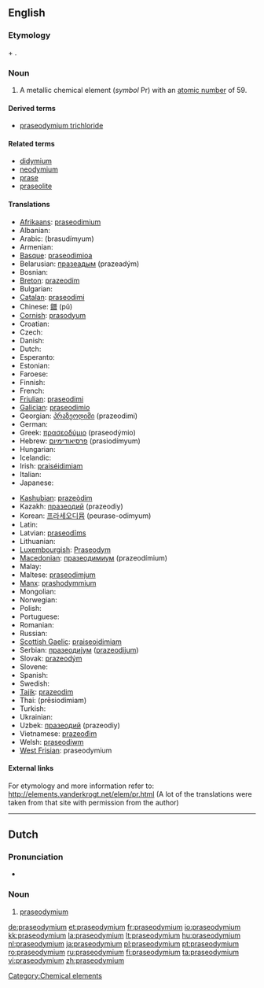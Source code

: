 ==English==
{{elements|Pr|cerium|Ce|neodymium|Nd}}

===Etymology===
{{etyl|el}} {{term|πράσινος|sc=Grek||green}} + {{term|δίδυμος|sc=Grek||twin}}.

===Noun===
{{en-noun|-}}
{{wikipedia}}

# A metallic chemical element (''symbol'' Pr) with an [[atomic number]] of 59.

====Derived terms====
* [[praseodymium trichloride]]

====Related terms====
* [[didymium]]
* [[neodymium]]
* [[prase]]
* [[praseolite]]

====Translations====
{{trans-top|chemical element}}
* [[Afrikaans]]: [[praseodimium]]
* Albanian: {{t-|sq|prazeodim|xs=Albanian}}
* Arabic: {{Arab|[[براسوديميوم]]}} (brasudímyum) {{m}}
* Armenian: {{t-|hy|պրազեդիում|tr=prazedium}}
* [[Basque]]: [[praseodimioa]]
* Belarusian: [[празеадым]] (prazeadým) {{m}}
* Bosnian: {{t-|bs|praseodimij}}
* [[Breton]]: [[prazeodim]]
* Bulgarian: {{t-|bg|празеодим|m|tr=prazeodím}}
* [[Catalan]]: [[praseodimi]]
* Chinese: [[鐠]] (pǔ)
* [[Cornish]]: [[prasodyum]]
* Croatian: {{t+|hr|praseodimij}}
* Czech: {{t+|cs|praseodym}}
* Danish: {{t-|da|praseodymium}}
* Dutch: {{t+|nl|praseodymium|n}}
* Esperanto: {{t-|eo|prazeodimo|xs=Esperanto}}
* Estonian: {{t-|et|praseodüüm}}
* Faroese: {{t-|fo|praseodymium|xs=Faroese}}
* Finnish: {{t+|fi|praseodyymi}}
* French: {{t+|fr|praséodyme|m}}
* [[Friulian]]: [[praseodimi]]
* [[Galician]]: [[praseodimio]]
* Georgian: [[პრაზეოდიმი]] (prazeodimi)
* German: {{t+|de|Praseodym|n}}
* Greek: [[πρασεοδύμιο]] (praseodýmio) {{n}}
* Hebrew: [[פרסיאודימיום]] (prasiodímyum)
* Hungarian: {{t+|hu|prazeodímium}}
* Icelandic: {{t+|is|praseódým}}
* Irish: [[praiséidimiam]]
* Italian: {{t+|it|praseodimio|m}}
* Japanese: {{t+|ja|プラセオジム|tr=puraseojimu}}
{{trans-mid}}
* [[Kashubian]]: [[prazeòdim]]
* Kazakh: [[празеодий]] (prazeodiy)
* Korean: [[프라세오디뮴]] (peurase-odimyum)
* Latin: {{t+|la|praseodymium}}
* Latvian: [[praseodīms]]
* Lithuanian: {{t+|lt|prazeodimis|xs=Lithuanian}}
* [[Luxembourgish]]: [[Praseodym]]
* [[Macedonian]]: [[празеодимиум]] (prazeodímium) {{m}}
* Malay: {{t-|ms|praseodimium|xs=Malay}}
* Maltese: [[praseodimjum]]
* [[Manx]]: [[prashodymmium]]
* Mongolian: {{t-|mn|празеодим|tr=prazeodim|sc=Cyrl|xs=Mongolian}}
* Norwegian: {{t-|no|praseodym}}
* Polish: {{t+|pl|prazeodym|m}}
* Portuguese: {{t+|pt|praseodímio|m}}
* Romanian: {{t+|ro|praseodim|n}}
* Russian: {{t+|ru|празеодим|m|tr=prazeodím}}
* [[Scottish Gaelic]]: [[praiseoidimiam]]
* Serbian: [[празеодиjум]] ([[prazeodijum]]) {{m}}
* Slovak: [[prazeodým]]
* Slovene: {{t+|sl|prazeodim}}
* Spanish: {{t+|es|praseodimio|m}}
* Swedish: {{t+|sv|praseodym|n}}
* [[Tajik]]: [[prazeodim]]
* Thai: {{Thai|[[เพรซิโอดิเมียม]]}} (prēsiodimiam)
* Turkish: {{t+|tr|praseodim}}
* Ukrainian: {{t+|uk|празеодим|m|tr=prazeodým|xs=Ukrainian}}
* Uzbek: [[празеодий]] (prazeodiy)
* Vietnamese: [[prazeođim]]
* Welsh: [[praseodiwm]]
* [[West Frisian]]: praseodymium
{{trans-bottom}}

====External links====
For etymology and more information refer to:
http://elements.vanderkrogt.net/elem/pr.html
(A lot of the translations were taken from that site with permission from the author)

[[Category:Chemical elements]]

----

==Dutch==
{{wikipedia|lang=nl}}

===Pronunciation===
* {{audio|Nl-praseodymium.ogg|Audio}}

===Noun===
{{infl|nl|noun|g=n}}

# {{chemical element|lang=nl}} [[praseodymium#English|praseodymium]]

[[de:praseodymium]]
[[et:praseodymium]]
[[fr:praseodymium]]
[[io:praseodymium]]
[[kk:praseodymium]]
[[la:praseodymium]]
[[lt:praseodymium]]
[[hu:praseodymium]]
[[nl:praseodymium]]
[[ja:praseodymium]]
[[pl:praseodymium]]
[[pt:praseodymium]]
[[ro:praseodymium]]
[[ru:praseodymium]]
[[fi:praseodymium]]
[[ta:praseodymium]]
[[vi:praseodymium]]
[[zh:praseodymium]]